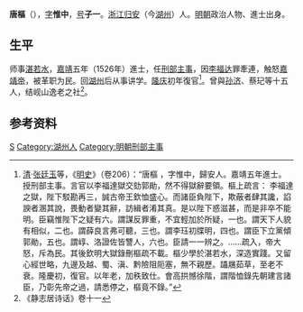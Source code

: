 '''唐樞'''（{{bd|?||?|}}），[[表字|字]]'''惟中'''，[[号|号]]'''子一'''。[[浙江|浙江]][[归安|归安]]（今[[湖州|湖州]]）人。[[明朝|明朝]]政治人物、進士出身。

== 生平 ==
师事[[湛若水|湛若水]]，[[嘉靖|嘉靖]]五年（1526年）進士，任[[刑部|刑部]][[主事|主事]]，因[[李福达|李福达]]罪牽連，触怒[[嘉靖帝|嘉靖帝]]，被革职为民。回[[湖州|湖州]]后从事讲学。[[隆庆_(明朝)|隆庆]]初年復官<ref>[[清|清]]·[[张廷玉|张廷玉]]等，《[[明史|明史]]》（卷206）：“唐樞 ，字惟中，歸安人。嘉靖五年進士。授刑部主事。言官以李福達獄交劾郭勛，然不得獄辭要領。樞上疏言：
李福達之獄，陛下駁勘再三，誠古帝王欽恤盛心。而諸臣負陛下，欺蔽者肆其讒，諂諛者溷其說，畏動者變其辭，訪緝者淆其真。是以陛下惑滋甚，而是非卒不能明。臣竊惟陛下之疑有六。謂謀反罪重，不宜輕加於所疑，一也。謂天下人貌有相似，二也。謂薛良言弗可聽，三也。謂李珏初牒明，四也。謂臣下立黨傾郭勛，五也。謂崞、洛證佐皆讐人，六也。臣請一一辨之。……疏入，帝大怒，斥為民。其後欽明大獄錄刪樞疏不載。樞少學於湛若水，深造實踐。又留心經世略，九邊及越、蜀、滇、黔險阻阨塞，無不親歷。躡屩茹草，至老不衰。隆慶初，復官。以年老，加秩致仕。會高拱憾徐階，謂階恤錄先朝建言諸臣，乃彰先帝之過，請悉停之，樞竟不錄。”</ref>。曾與[[孙济|孙济]]、蔡玘等十五人，结岘山逸老之社<ref>《静志居诗话》卷十一</ref>。

== 参考资料 ==
{{reflist}}

{{嘉靖五年丙戌科殿試金榜}}

{{Authority control}}

{{DEFAULTSORT:Tang唐}}
[[Category:唐姓|S]]
[[Category:湖州人|Category:湖州人]]
[[Category:明朝刑部主事|Category:明朝刑部主事]]


{{明朝人物小作品}}